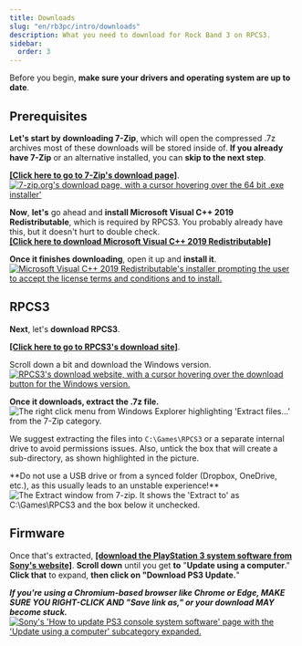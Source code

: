 ```yaml
---
title: Downloads
slug: "en/rb3pc/intro/downloads"
description: What you need to download for Rock Band 3 on RPCS3.
sidebar:
  order: 3
---
```


Before you begin, **make sure your drivers and operating system are up to date**.

## Prerequisites

**Let's start by downloading 7-Zip**, which will open the compressed .7z archives most of these downloads will be stored inside of. **If you already have 7-Zip** or an alternative installed, you can **skip to the next step**.

<a href="https://www.7-zip.org/download.html" target="_blank" rel="noopener noreferrer"><b>[Click here to go to 7-Zip's download page]</b></a>.  
<a href="https://www.7-zip.org/download.html" target="_blank" rel="noopener noreferrer"><Image src={dl7zip} alt="7-zip.org's download page, with a cursor hovering over the 64 bit .exe installer'" /></a>

**Now**, **let's** go ahead and **install Microsoft Visual C++ 2019 Redistributable**, which is required by RPCS3. You probably already have this, but it doesn't hurt to double check.  
<a href="https://aka.ms/vs/17/release/vc_redist.x64.exe" target="_blank" rel="noopener noreferrer"><b>[Click here to download Microsoft Visual C++ 2019 Redistributable]</b></a>

**Once it finishes downloading**, open it up and **install it**.  
<a href="https://aka.ms/vs/17/release/vc_redist.x64.exe" target="_blank" rel="noopener noreferrer"><Image src={mvcpp} alt="Microsoft Visual C++ 2019 Redistributable's installer prompting the user to accept the license terms and conditions and to install." /></a>

## RPCS3

**Next**, let's **download RPCS3**.

<a href="https://rpcs3.net/download" target="_blank" rel="noopener noreferrer"><b>[Click here to go to RPCS3's download site]</b></a>.

Scroll down a bit and download the Windows version.  
<a href="https://rpcs3.net/download" target="_blank" rel="noopener noreferrer"><Image src={rpcs3dl} alt="RPCS3's download website, with a cursor hovering over the download button for the Windows version." /></a>


**Once it downloads, extract the .7z file.**  
<Image src={extractrpcs3} alt="The right click menu from Windows Explorer highlighting 'Extract files...' from the 7-Zip category." />

We suggest extracting the files into `C:\Games\RPCS3` or a separate internal drive to avoid permissions issues. Also, untick the box that will create a sub-directory, as shown highlighted in the picture.  

<Aside type="danger">**Do not use a USB drive or from a synced folder (Dropbox, OneDrive, etc.), as this usually leads to an unstable experience!**</Aside>

<Image src={extractdir} alt="The Extract window from 7-zip. It shows the 'Extract to' as C:\Games\RPCS3 and the box below it unchecked." />

## Firmware

Once that's extracted, <a href="https://www.playstation.com/en-us/support/hardware/ps3/system-software/" target="_blank" rel="noopener noreferrer"><b>[download the PlayStation 3 system software from Sony's website]</b></a>. **Scroll down** until you get **to** "**Update using a computer**." **Click that** to expand, **then click on "Download PS3 Update.**"  
  
_**If you're using a Chromium-based browser like Chrome or Edge, MAKE SURE YOU RIGHT-CLICK AND "Save link as," or your download MAY become stuck.**_  
<a href="https://www.playstation.com/en-us/support/hardware/ps3/system-software" target="_blank" rel="noopener noreferrer"><Image src={fwpage} alt="Sony's 'How to update PS3 console system software' page with the 'Update using a computer' subcategory expanded." /></a>
